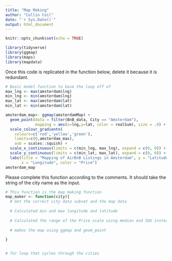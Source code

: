 ```yaml
---
title: "Map Making"
author: "Collin Coil"
date: "`r Sys.Date()`"
output: html_document
---
```


```r
knitr::opts_chunk$set(echo = TRUE)
```

```r
library(tidyverse)
library(ggmap)
library(maps)
library(mapdata)
```

Once this code is replicated in the function below, delete it because it is redundant.
 
```r
# Basic model function to base the loop off of
max_lng <- max(amsterdam$lng)
min_lng <- min(amsterdam$lng)
max_lat <- max(amsterdam$lat)
min_lat <- min(amsterdam$lat)

amsterdam_map<- ggmap(amsterdamMap) + 
  geom_point(data = filter(BnB_data, City == "Amsterdam"),
             mapping = aes(x=lng,y=lat, color = realSum), size = .9) +
  scale_colour_gradientn(
    colours=c('red','yellow','green'), 
    limits=c(0,amsterdam_max), 
    oob = scales::squish) +
  scale_x_continuous(limits = c(min_lng, max_lng), expand = c(0, 0)) +
  scale_y_continuous(limits = c(min_lat, max_lat), expand = c(0, 0)) +
  labs(title = "Mapping of AirBnB Listings in Amsterdam", y = "Latitude", 
       x = "Longitude", color = "Price") 
amsterdam_map
```

Please complete this function according to the comments. It should take the string
of the city name as the input. 

```r
# This function is the map making function
map_maker <- function(city){
  # Get the correct city data subset and the map data
  
  # Calculated min and max longitude and latitude
  
  # Calculated the range of the Price scale using median and IQU instead of mean and sd
  
  # makes the map using ggmap and geom_point
  
}


# for loop that cycles through the cities
```

